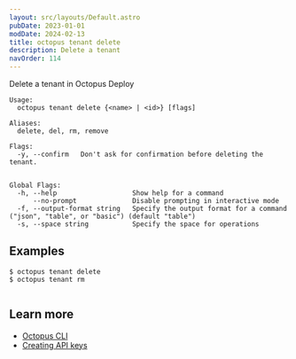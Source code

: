 ```yaml
---
layout: src/layouts/Default.astro
pubDate: 2023-01-01
modDate: 2024-02-13
title: octopus tenant delete
description: Delete a tenant
navOrder: 114
---
```


Delete a tenant in Octopus Deploy

```
Usage:
  octopus tenant delete {<name> | <id>} [flags]

Aliases:
  delete, del, rm, remove

Flags:
  -y, --confirm   Don't ask for confirmation before deleting the tenant.


Global Flags:
  -h, --help                   Show help for a command
      --no-prompt              Disable prompting in interactive mode
  -f, --output-format string   Specify the output format for a command ("json", "table", or "basic") (default "table")
  -s, --space string           Specify the space for operations

```

## Examples

<SamplesInstance />

```
$ octopus tenant delete
$ octopus tenant rm


```

## Learn more

- [Octopus CLI](/docs/octopus-rest-api/cli)
- [Creating API keys](/docs/octopus-rest-api/how-to-create-an-api-key)